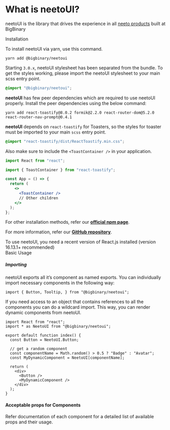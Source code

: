 
<Meta title="Introduction" />

<style>{`
  .subheading {
    --mediumdark: '#999999';
    font-weight: 900;
    font-size: 13px;
    color: #999;
    letter-spacing: 2px;
    line-height: 24px;
    text-transform: uppercase;
    margin-bottom: 12px;
    margin-top: 40px;
  }

  .tip {
    display: inline-block;
    border-radius: 1em;
    font-size: 11px;
    line-height: 12px;
    font-weight: 700;
    background: #2f3941;
    color: #fff;
    padding: 4px 12px;
    margin-right: 10px;
    vertical-align: top;
  }

  .tip-wrapper {
    font-size: 13px;
    line-height: 20px;
    margin-top: 40px;
    margin-bottom: 40px;
  }

  .tip-wrapper code {
    font-size: 12px;
    display: inline-block;
  }
`}</style>

# What is neetoUI?

neetoUI is the library that drives the experience in all [neeto products](https://neeto.com/) built at BigBinary

<div className="subheading">Installation</div>

To install neetoUI via yarn, use this command.

```
yarn add @bigbinary/neetoui
```

Starting `3.0.x`, neetoUI stylesheet has been separated from the bundle. To get the styles working, please import the neetoUI stylesheet to your main scss entry point.

```scss
@import "@bigbinary/neetoui";
```

**neetoUI** has few peer dependencies which are required to use neetoUI properly. Install the peer dependencies using the below command:

```
yarn add react-toastify@8.0.2 formik@2.2.0 react-router-dom@5.2.0 react-router-nav-prompt@0.4.1
```

**neetoUI** depends on `react-toastify` for Toasters, so the styles for toaster must be imported to your main `scss` entry point.

```scss
@import "react-toastify/dist/ReactToastify.min.css";
```

Also make sure to include the `<ToastContainer />` in your application.

```jsx
import React from "react";

import { ToastContainer } from "react-toastify";

const App = () => {
  return (
    <>
      <ToastContainer />
      // Other children
    </>
  );
};
```

For other installation methods, refer our [**official npm page**](https://www.npmjs.com/package/@bigbinary/neetoui).

For more information, refer our [**GitHub repository**](https://github.com/bigbinary/neeto-ui).

<div className="tip-wrapper">
  <span className="tip">
    To use neetoUI, you need a recent version of React.js installed (version
    16.13.1+ recommended)
  </span>
</div>

<div className="subheading">Basic Usage</div>

##### Importing

neetoUI exports all it’s component as named exports. You can individually import necessary components in the following way:

```
import { Button, Tooltip, } from "@bigbinary/neetoui";
```

If you need access to an object that contains references to all the components you can do a wildcard import. This way, you can render dynamic components from neetoUI.

```
import React from "react";
import * as NeetoUI from "@bigbinary/neetoui";

export default function index() {
  const Button = NeetoUI.Button;

  // get a random component
  const componentName = Math.random() > 0.5 ? "Badge" : "Avatar";
  const MyDynamicComponent = NeetoUI[componentName];

  return (
    <div>
      <Button />
      <MyDynamicComponent />
    </div>
  );
}
```

#### Acceptable props for Components

Refer documentation of each component for a detailed list of available props and their usage.
